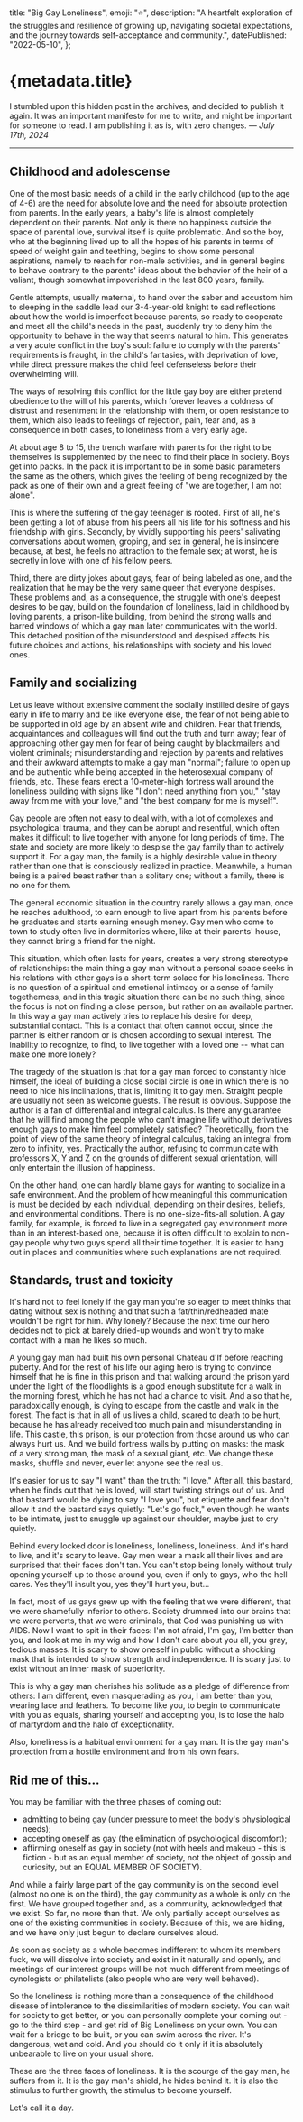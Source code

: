 
  title: "Big Gay Loneliness",
  emoji: "⭐️",
  description:
    "A heartfelt exploration of the struggles and resilience of growing up, navigating societal expectations, and the journey towards self-acceptance and community.",
  datePublished: "2022-05-10",
};

# {metadata.title}

I stumbled upon this hidden post in the archives, and decided to publish it again. It was an important manifesto for me to write, and might be important for someone to read. I am publishing it as is, with zero changes. *— July 17th, 2024*

---

## Childhood and adolescense

One of the most basic needs of a child in the early childhood (up to the age of 4-6) are the need for absolute love and the need for absolute protection from parents. In the early years, a baby's life is almost completely dependent on their parents. Not only is there no happiness outside the space of parental love, survival itself is quite problematic. And so the boy, who at the beginning lived up to all the hopes of his parents in terms of speed of weight gain and teething, begins to show some personal aspirations, namely to reach for non-male activities, and in general begins to behave contrary to the parents' ideas about the behavior of the heir of a valiant, though somewhat impoverished in the last 800 years, family.

Gentle attempts, usually maternal, to hand over the saber and accustom him to sleeping in the saddle lead our 3-4-year-old knight to sad reflections about how the world is imperfect because parents, so ready to cooperate and meet all the child's needs in the past, suddenly try to deny him the opportunity to behave in the way that seems natural to him. This generates a very acute conflict in the boy's soul: failure to comply with the parents' requirements is fraught, in the child's fantasies, with deprivation of love, while direct pressure makes the child feel defenseless before their overwhelming will.

The ways of resolving this conflict for the little gay boy are either pretend obedience to the will of his parents, which forever leaves a coldness of distrust and resentment in the relationship with them, or open resistance to them, which also leads to feelings of rejection, pain, fear and, as a consequence in both cases, to loneliness from a very early age.

At about age 8 to 15, the trench warfare with parents for the right to be themselves is supplemented by the need to find their place in society. Boys get into packs. In the pack it is important to be in some basic parameters the same as the others, which gives the feeling of being recognized by the pack as one of their own and a great feeling of "we are together, I am not alone".

This is where the suffering of the gay teenager is rooted. First of all, he's been getting a lot of abuse from his peers all his life for his softness and his friendship with girls. Secondly, by vividly supporting his peers' salivating conversations about women, groping, and sex in general, he is insincere because, at best, he feels no attraction to the female sex; at worst, he is secretly in love with one of his fellow peers.

Third, there are dirty jokes about gays, fear of being labeled as one, and the realization that he may be the very same queer that everyone despises. These problems and, as a consequence, the struggle with one's deepest desires to be gay, build on the foundation of loneliness, laid in childhood by loving parents, a prison-like building, from behind the strong walls and barred windows of which a gay man later communicates with the world. This detached position of the misunderstood and despised affects his future choices and actions, his relationships with society and his loved ones.

## Family and socializing

Let us leave without extensive comment the socially instilled desire of gays early in life to marry and be like everyone else, the fear of not being able to be supported in old age by an absent wife and children. Fear that friends, acquaintances and colleagues will find out the truth and turn away; fear of approaching other gay men for fear of being caught by blackmailers and violent criminals; misunderstanding and rejection by parents and relatives and their awkward attempts to make a gay man "normal"; failure to open up and be authentic while being accepted in the heterosexual company of friends, etc. These fears erect a 10-meter-high fortress wall around the loneliness building with signs like "I don't need anything from you," "stay away from me with your love," and "the best company for me is myself".

Gay people are often not easy to deal with, with a lot of complexes and psychological trauma, and they can be abrupt and resentful, which often makes it difficult to live together with anyone for long periods of time. The state and society are more likely to despise the gay family than to actively support it. For a gay man, the family is a highly desirable value in theory rather than one that is consciously realized in practice. Meanwhile, a human being is a paired beast rather than a solitary one; without a family, there is no one for them.

The general economic situation in the country rarely allows a gay man, once he reaches adulthood, to earn enough to live apart from his parents before he graduates and starts earning enough money. Gay men who come to town to study often live in dormitories where, like at their parents' house, they cannot bring a friend for the night.

This situation, which often lasts for years, creates a very strong stereotype of relationships: the main thing a gay man without a personal space seeks in his relations with other gays is a short-term solace for his loneliness. There is no question of a spiritual and emotional intimacy or a sense of family togetherness, and in this tragic situation there can be no such thing, since the focus is not on finding a close person, but rather on an available partner. In this way a gay man actively tries to replace his desire for deep, substantial contact. This is a contact that often cannot occur, since the partner is either random or is chosen according to sexual interest. The inability to recognize, to find, to live together with a loved one -- what can make one more lonely?

The tragedy of the situation is that for a gay man forced to constantly hide himself, the ideal of building a close social circle is one in which there is no need to hide his inclinations, that is, limiting it to gay men. Straight people are usually not seen as welcome guests. The result is obvious. Suppose the author is a fan of differential and integral calculus. Is there any guarantee that he will find among the people who can't imagine life without derivatives enough gays to make him feel completely satisfied? Theoretically, from the point of view of the same theory of integral calculus, taking an integral from zero to infinity, yes. Practically the author, refusing to communicate with professors X, Y and Z on the grounds of different sexual orientation, will only entertain the illusion of happiness.

On the other hand, one can hardly blame gays for wanting to socialize in a safe environment. And the problem of how meaningful this communication is must be decided by each individual, depending on their desires, beliefs, and environmental conditions. There is no one-size-fits-all solution. A gay family, for example, is forced to live in a segregated gay environment more than in an interest-based one, because it is often difficult to explain to non-gay people why two guys spend all their time together. It is easier to hang out in places and communities where such explanations are not required.

## Standards, trust and toxicity

It's hard not to feel lonely if the gay man you're so eager to meet thinks that dating without sex is nothing and that such a fat/thin/redheaded mate wouldn't be right for him. Why lonely? Because the next time our hero decides not to pick at barely dried-up wounds and won't try to make contact with a man he likes so much.

A young gay man had built his own personal Chateau d'If before reaching puberty. And for the rest of his life our aging hero is trying to convince himself that he is fine in this prison and that walking around the prison yard under the light of the floodlights is a good enough substitute for a walk in the morning forest, which he has not had a chance to visit. And also that he, paradoxically enough, is dying to escape from the castle and walk in the forest. The fact is that in all of us lives a child, scared to death to be hurt, because he has already received too much pain and misunderstanding in life. This castle, this prison, is our protection from those around us who can always hurt us. And we build fortress walls by putting on masks: the mask of a very strong man, the mask of a sexual giant, etc. We change these masks, shuffle and never, ever let anyone see the real us.

It's easier for us to say "I want" than the truth: "I love." After all, this bastard, when he finds out that he is loved, will start twisting strings out of us. And that bastard would be dying to say "I love you", but etiquette and fear don't allow it and the bastard says quietly: "Let's go fuck," even though he wants to be intimate, just to snuggle up against our shoulder, maybe just to cry quietly.

Behind every locked door is loneliness, loneliness, loneliness. And it's hard to live, and it's scary to leave. Gay men wear a mask all their lives and are surprised that their faces don't tan. You can't stop being lonely without truly opening yourself up to those around you, even if only to gays, who the hell cares. Yes they'll insult you, yes they'll hurt you, but…

In fact, most of us gays grew up with the feeling that we were different, that we were shamefully inferior to others. Society drummed into our brains that we were perverts, that we were criminals, that God was punishing us with AIDS. Now I want to spit in their faces: I'm not afraid, I'm gay, I'm better than you, and look at me in my wig and how I don't care about you all, you gray, tedious masses. It is scary to show oneself in public without a shocking mask that is intended to show strength and independence. It is scary just to exist without an inner mask of superiority.

This is why a gay man cherishes his solitude as a pledge of difference from others: I am different, even masquerading as you, I am better than you, wearing lace and feathers. To become like you, to begin to communicate with you as equals, sharing yourself and accepting you, is to lose the halo of martyrdom and the halo of exceptionality.

Also, loneliness is a habitual environment for a gay man. It is the gay man's protection from a hostile environment and from his own fears.

## Rid me of this…

You may be familiar with the three phases of coming out:

- admitting to being gay (under pressure to meet the body's physiological needs);
- accepting oneself as gay (the elimination of psychological discomfort);
- affirming oneself as gay in society (not with heels and makeup - this is fiction - but as an equal member of society, not the object of gossip and curiosity, but an EQUAL MEMBER OF SOCIETY).

And while a fairly large part of the gay community is on the second level (almost no one is on the third), the gay community as a whole is only on the first. We have grouped together and, as a community, acknowledged that we exist. So far, no more than that. We only partially accept ourselves as one of the existing communities in society. Because of this, we are hiding, and we have only just begun to declare ourselves aloud.

As soon as society as a whole becomes indifferent to whom its members fuck, we will dissolve into society and exist in it naturally and openly, and meetings of our interest groups will be not much different from meetings of cynologists or philatelists (also people who are very well behaved).

So the loneliness is nothing more than a consequence of the childhood disease of intolerance to the dissimilarities of modern society. You can wait for society to get better, or you can personally complete your coming out - go to the third step - and get rid of Big Loneliness on your own. You can wait for a bridge to be built, or you can swim across the river. It's dangerous, wet and cold. And you should do it only if it is absolutely unbearable to live on your usual shore.

These are the three faces of loneliness. It is the scourge of the gay man, he suffers from it. It is the gay man's shield, he hides behind it. It is also the stimulus to further growth, the stimulus to become yourself.

Let's call it a day.

<DatePublished dateTime={metadata.datePublished} />
